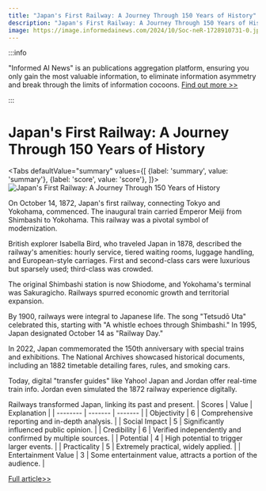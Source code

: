 ```yaml
---
title: "Japan's First Railway: A Journey Through 150 Years of History"
description: "Japan's First Railway: A Journey Through 150 Years of History"
image: https://image.informedainews.com/2024/10/Soc-neR-1728910731-0.jpg
---
```



:::info

"Informed AI News" is an publications aggregation platform, ensuring you only gain the most valuable information, to eliminate information asymmetry and break through the limits of information cocoons.  [Find out more >>](/)

:::

# Japan's First Railway: A Journey Through 150 Years of History


<Tabs
	defaultValue="summary"
	values={[
	{label: 'summary', value: 'summary'},
	{label: 'score', value: 'score'},
]}>
<TabItem value="summary">
<img
  src="https://image.informedainews.com/2024/10/Soc-neR-1728910731-0.jpg"
  alt="Japan's First Railway: A Journey Through 150 Years of History"
/>



On October 14, 1872, Japan's first railway, connecting Tokyo and Yokohama, commenced. The inaugural train carried Emperor Meiji from Shimbashi to Yokohama. This railway was a pivotal symbol of modernization.

British explorer Isabella Bird, who traveled Japan in 1878, described the railway's amenities: hourly service, tiered waiting rooms, luggage handling, and European-style carriages. First and second-class cars were luxurious but sparsely used; third-class was crowded.

The original Shimbashi station is now Shiodome, and Yokohama's terminal was Sakuragicho. Railways spurred economic growth and territorial expansion.

By 1900, railways were integral to Japanese life. The song "Tetsudō Uta" celebrated this, starting with "A whistle echoes through Shimbashi." In 1995, Japan designated October 14 as "Railway Day."

In 2022, Japan commemorated the 150th anniversary with special trains and exhibitions. The National Archives showcased historical documents, including an 1882 timetable detailing fares, rules, and smoking cars.

Today, digital "transfer guides" like Yahoo! Japan and Jordan offer real-time train info. Jordan even simulated the 1872 railway experience digitally.

Railways transformed Japan, linking its past and present.
</TabItem>
<TabItem value="score">
	| Scores     | Value   | Explanation |
	| -------- | ------- | ------- |
	| Objectivity  | 6    | Comprehensive reporting and in-depth analysis.    |
	| Social Impact | 5     | Significantly influenced public opinion.    |
	| Credibility    | 6    | Verified independently and confirmed by multiple sources.    |
	| Potential    | 4    | High potential to trigger larger events.    |
	| Practicality    | 5    | Extremely practical, widely applied.    |
	| Entertainment Value    | 3    | Some entertainment value, attracts a portion of the audience.    |
</TabItem>
</Tabs>

[Full article>>](https://matters.town/a/llywx2dwqj6g)
